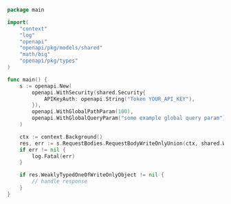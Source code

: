 ```go showLineNumbers copy filename="Request Body Write Only Union usage example"
package main

import(
	"context"
	"log"
	"openapi"
	"openapi/pkg/models/shared"
	"math/big"
	"openapi/pkg/types"
)

func main() {
    s := openapi.New(
        openapi.WithSecurity(shared.Security{
            APIKeyAuth: openapi.String("Token YOUR_API_KEY"),
        }),
        openapi.WithGlobalPathParam(100),
        openapi.WithGlobalQueryParam("some example global query param"),
    )

    ctx := context.Background()
    res, err := s.RequestBodies.RequestBodyWriteOnlyUnion(ctx, shared.WeaklyTypedOneOfWriteOnlyObject{})
    if err != nil {
        log.Fatal(err)
    }

    if res.WeaklyTypedOneOfWriteOnlyObject != nil {
        // handle response
    }
}
```
